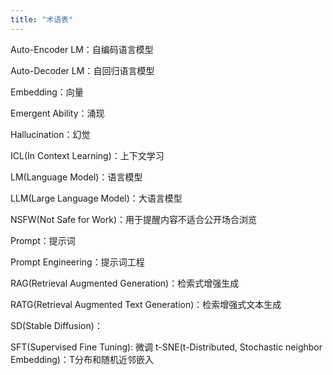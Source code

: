 ```yaml
---
title: "术语表"
---
```

Auto-Encoder LM：自编码语言模型

Auto-Decoder LM：自回归语言模型

Embedding：向量

Emergent Ability：涌现

Hallucination：幻觉

ICL(In Context Learning)：上下文学习

LM(Language Model)：语言模型

LLM(Large Language Model)：大语言模型

NSFW(Not Safe for Work)：用于提醒内容不适合公开场合浏览

Prompt：提示词

Prompt Engineering：提示词工程

RAG(Retrieval Augmented Generation)：检索式增强生成

RATG(Retrieval Augmented Text Generation)：检索增强式文本生成

SD(Stable Diffusion)：

SFT(Supervised Fine Tuning): 微调
t-SNE(t-Distributed, Stochastic neighbor Embedding)：T分布和随机近邻嵌入
